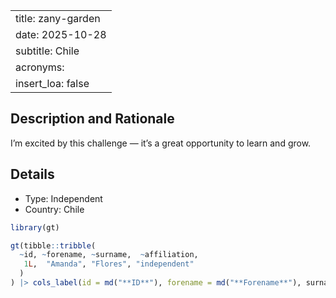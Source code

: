 
---
title: zany-garden
date: 2025-10-28
subtitle: Chile
acronyms:
  insert_loa: false
---

## Description and Rationale

I’m excited by this challenge — it’s a great opportunity to learn and grow.

## Details

* Type: Independent
* Country: Chile

```r
library(gt)

gt(tibble::tribble(
  ~id, ~forename, ~surname,  ~affiliation,
   1L,  "Amanda", "Flores", "independent"
  )
) |> cols_label(id = md("**ID**"), forename = md("**Forename**"), surname ~ md("**Surname**"), affiliation ~ md("**Affiliation**"))
```
